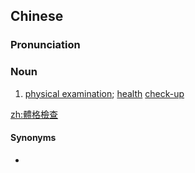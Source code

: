 {{also|体格检查}}
==Chinese==
{{zh-forms|s=体格检查|type=22}}

===Pronunciation===
{{zh-pron
|m=tǐgé jiǎnchá
|cat=n
}}

===Noun===
{{zh-noun}}

# [[physical examination]]; [[health]] [[check-up]]

[[zh:體格檢查]]

====Synonyms====
* {{zh-l|體檢}}
